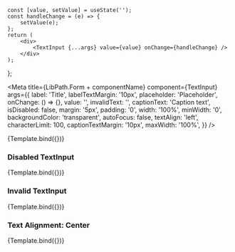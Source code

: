 
    const [value, setValue] = useState('');
    const handleChange = (e) => {
        setValue(e);
    };
    return (
        <div>
            <TextInput {...args} value={value} onChange={handleChange} />
        </div>
    );
};


<Meta
    title={LibPath.Form + componentName}
    component={TextInput}
    args={{
        label: 'Title',
        labelTextMargin: '10px',
        placeholder: 'Placeholder',
        onChange: () => {},
        value: '',
        invalidText: '',
        captionText: 'Caption text',
        isDisabled: false,
        margin: '5px',
        padding: '0',
        width: '100%',
        minWidth: '0',
        backgroundColor: 'transparent',
        autoFocus: false,
        textAlign: 'left',
        characterLimit: 100,
        captionTextMargin: '10px',
        maxWidth: '100%',
    }}
/>

<DocsPageHeader
    title={componentName}
    description="This component is used to create an input which accepts text (numbers, letters and special characters) in a short and static textarea."
    addImportantNote={false}
    variant="stable"
/>

<Canvas withToolbar>
    <Story name="Base">{Template.bind({})}</Story>
</Canvas>

<DocsPageBody addStories={true} />

### Disabled TextInput

<Canvas withToolbar>
    <Story
        name="Disabled TextInput"
        args={{
            isDisabled: true,
            label: 'Enter your name:',
            placeholder: 'This input is not available yet!',
            backgroundColor: '#F9E5E5',
            captionText: '',
        }}
    >
        {Template.bind({})}
    </Story>
</Canvas>

### Invalid TextInput

<Canvas withToolbar>
    <Story
        name="Invalid TextInput"
        args={{
            label: 'Enter your address:',
            invalidText: 'This address is outside Norway!',
            value: '43 Curlew St, London SE1 2ND, Storbritannia',
            captionText: '',
        }}
    >
        {Template.bind({})}
    </Story>
</Canvas>

### Text Alignment: Center

<Canvas withToolbar>
    <Story
        name="Text Alignment: Center"
        args={{
            textAlign: 'center',
            value: 'Hello World!',
        }}
    >
        {Template.bind({})}
    </Story>
</Canvas>

